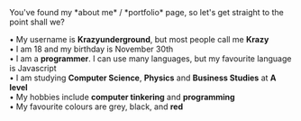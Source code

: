 
<RandTitle />
You've found my *about me* / *portfolio* page, so let's get straight to the point shall we?

• My username is **Krazyunderground**, but most people call me **Krazy**<br />
• I am 18 and my birthday is November 30th<br />
• I am a **programmer**. I can use many languages, but my favourite language is Javascript<br />
• I am studying **Computer Science**, **Physics** and **Business Studies** at **A level**<br />
• My hobbies include **computer tinkering** and **programming**<br />
• My favourite colours are grey, black, and **red**<br />
